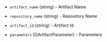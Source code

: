 <!-- Code generated from the comments of the DtlArtifact struct in builder/azure/dtl/config.go; DO NOT EDIT MANUALLY -->

- `artifact_name` (string) - Artifact Name

- `repository_name` (string) - Repository Name

- `artifact_id` (string) - Artifact Id

- `parameters` ([]ArtifactParameter) - Parameters

<!-- End of code generated from the comments of the DtlArtifact struct in builder/azure/dtl/config.go; -->
